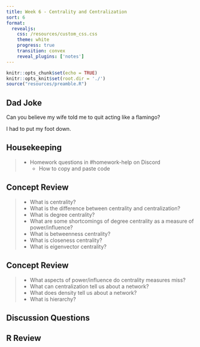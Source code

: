 ```yaml
---
title: Week 6 - Centrality and Centralization
sort: 6
format: 
  revealjs:
    css: /resources/custom_css.css
    theme: white
    progress: true
    transition: convex
    reveal_plugins: ['notes']
---
```


```r
knitr::opts_chunk$set(echo = TRUE)
knitr::opts_knit$set(root.dir = './')
source("resources/preamble.R")
```

## Dad Joke

Can you believe my wife told me to quit acting like a flamingo?

<p class='fragment'>
I had to put my foot down.
</p>

## Housekeeping

> - Homework questions in #homework-help on Discord
>	- How to copy and paste code


<!--
## Collective Norms Discussion

> - I think our in-person conversations could be better
> - Too many tech distractions
> - Coming prepared
> - How to have more natural conversations?
-->


## Concept Review

> - What is centrality?
> - What is the difference between centrality and centralization?
> - What is degree centrality?
> - What are some shortcomings of degree centrality as a measure of power/influence?
> - What is betweenness centrality?
> - What is closeness centrality?
> - What is eigenvector centrality?

## Concept Review

> - What aspects of power/influence do centrality measures miss?
> - What can centralization tell us about a network?
> - What does density tell us about a network?
> - What is hierarchy?

## Discussion Questions


## R Review

